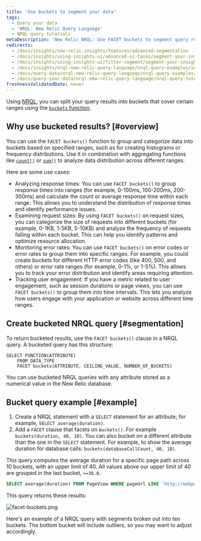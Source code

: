 ```yaml
---
title: 'Use buckets to segment your data'
tags:
  - Query your data
  - 'NRQL: New Relic Query Language'
  - NRQL query tutorials
metaDescription: 'New Relic NRQL: Use FACET buckets to segment query results into groups based on numerical values, then grouped into buckets that cover a range.'
redirects:
  - /docs/insights/new-relic-insights/features/advanced-segmentation
  - /docs/insights/using-insights-ui/advanced-ui-tasks/segment-your-insights-data-buckets
  - /docs/insights/using-insights-ui/filter-segment/segment-your-insights-data-buckets
  - /docs/insights/nrql-new-relic-query-language/nrql-query-examples/segment-your-insights-data-buckets
  - /docs/query-data/nrql-new-relic-query-language/nrql-query-examples/split-your-insights-data-buckets
  - /docs/query-your-data/nrql-new-relic-query-language/nrql-query-tutorials/nrql-segment-your-data-buckets
freshnessValidatedDate: never
---
```



Using [NRQL](/docs/query-data/nrql-new-relic-query-language/getting-started/introduction-nrql), you can split your query results into buckets that cover certain ranges using the [`buckets` function](/docs/query-your-data/nrql-new-relic-query-language/get-started/nrql-syntax-clauses-functions/#func-buckets).

## Why use bucketed results? [#overview]

You can use the `FACET buckets()` function to group and categorize data into buckets based on specified ranges, such as for creating histograms or frequency distributions. Use it in combination with aggregating functions like [`count()`](/docs/query-your-data/nrql-new-relic-query-language/get-started/nrql-syntax-clauses-functions/#func-count) or [`sum()`](/docs/query-your-data/nrql-new-relic-query-language/get-started/nrql-syntax-clauses-functions/#func-sum) to analyze data distribution across different ranges.

Here are some use cases:
* Analyzing response times: You can use `FACET buckets()` to group response times into ranges (for example, 0-100ms, 100-200ms, 200-300ms) and calculate the count or average response time within each range. This allows you to understand the distribution of response times and identify performance issues.
* Examining request sizes: By using `FACET buckets()` on request sizes, you can categorize the size of requests into different buckets (for example, 0-1KB, 1-5KB, 5-10KB) and analyze the frequency of requests falling within each bucket. This can help you identify patterns and optimize resource allocation.
* Monitoring error rates: You can use `FACET buckets()` on error codes or error rates to group them into specific ranges. For example, you could create buckets for different HTTP error codes (like 400, 500, and others) or error rate ranges (for example, 0-1%, or 1-5%). This allows you to track your error distribution and identify areas requiring attention.
* Tracking user engagement: If you have a metric related to user engagement, such as session durations or page views, you can use `FACET buckets()` to group them into time intervals. This lets you analyze how users engage with your application or website across different time ranges.

## Create bucketed NRQL query [#segmentation]

To return bucketed results, use the `FACET buckets()` clause in a NRQL query. A bucketed query has this structure:

```
SELECT FUNCTION(ATTRIBUTE) 
    FROM DATA_TYPE 
    FACET buckets(ATTRIBUTE, CEILING_VALUE, NUMBER_OF_BUCKETS)
```

You can use bucketed NRQL queries with any attribute stored as a numerical value in the New Relic database.

## Bucket query example [#example]

1. Create a NRQL statement with a `SELECT` statement for an attribute; for example, `SELECT average(duration)`.
2. Add a `FACET` clause that facets on `buckets()`. For example `buckets(duration, 40, 10)`. You can also bucket on a different attribute than the one in the `SELECT` statement. For example, to show the average duration for database calls: `buckets(databaseCallCount, 40, 10)`.

This query computes the average duration for a specific page path across 10 buckets, with an upper limit of 40. All values above our upper limit of 40 are grouped in the last bucket, `>=36.0`.

```sql
SELECT average(duration) FROM PageView WHERE pageUrl LIKE 'http://webportal.telco%' SINCE 1 week ago FACET buckets(duration, 40, 10)
```

This query returns these results:

<img
  title="facet-buckets.png"
  alt="facet-buckets.png"
  src={queriesnrqlFacetbyBucketsNRQLQueryBuilder}
/>

<figcaption>
  Here's an example of a NRQL query with segments broken out into ten buckets. The bottom bucket will include outliers, so you may want to adjust accordingly.
</figcaption>
